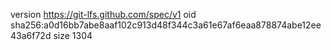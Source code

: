 version https://git-lfs.github.com/spec/v1
oid sha256:a0d16bb7abe8aaf102c913d48f344c3a61e67af6eaa878874abe12ee43a6f72d
size 1304
